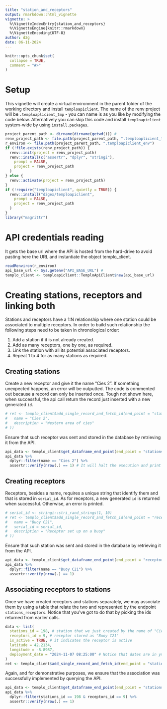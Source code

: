```yaml
---
title: "station_and_receptors"
output: rmarkdown::html_vignette
vignette: >
  %\VignetteIndexEntry{station_and_receptors}
  %\VignetteEngine{knitr::rmarkdown}
  %\VignetteEncoding{UTF-8}
author: d2g
date: 06-11-2024
---
```


```r
knitr::opts_chunk$set(
  collapse = TRUE,
  comment = "#>"
)
```


# Setup
 This vignette will create a virtual environment in the parent folder of the working directory and install
 `temploapiclient`. The name of the renv project will be `.temploaplicient_tmp`  - you can name is as you like by
 modifying the code below.
Alternatively you can skip this code and install `temploapiclient` system-wide by using `install.packages`.

```r
project_parent_path <- dirname(dirname(getwd())) #
renv_project_path <- file.path(project_parent_path, ".temploaplicient_tmp")
r_environ <- file.path(project_parent_path, ".temploapiclient_env")
if (!file.exists(renv_project_path)) {
  renv::init(project = renv_project_path)
  renv::install(c("assertr", "dplyr", "stringi"),
    prompt = FALSE,
    project = renv_project_path
  )
} else {
  renv::activate(project = renv_project_path)
}
if (!require("temploapiclient", quietly = TRUE)) {
  renv::install("d2gex/temploapiclient",
    prompt = FALSE,
    project = renv_project_path
  )
}
library("magrittr")
```
# API credentials reading
It gets the base url where the API is hosted from the hard-drive to avoid pasting here the URL and
instantiate the object templo_client.
```r
readRenviron(r_environ)
api_base_url <- Sys.getenv("API_BASE_URL") #
templo_client <- temploapiclient::TemploApiClient$new(api_base_url)
```
# Creating stations, receptors and linking both
Stations and receptors have a 1:N relationship where one station could be associated to multiple receptors. In order to build such relationship the following steps need to be taken in chronological order:

1. Add a station if it is not already created.
2. Add as many receptors, one by one, as required.
3. Link the station with all its potential associated receptors.
4. Repeat 1 to 4 for as many stations as required.

## Creating stations
Create a new receptor and give it the name "Cies 2". If something unexpected happens, an error will be outputted. The
code is commented out because a record can only be inserted once. Tough not shown here, when successful, the api call
return the record just inserted with a new generated `id`.
```r
# ret <- templo_client$add_single_record_and_fetch_id(end_point = "stations/", data = list(
#   name = "Cies 2",
#   description = "Western area of cies"
# ))
```
Ensure that such receptor was sent and stored in the database by retrieving it from the API.
```r
api_data <- templo_client$get_dataframe_end_point(end_point = "stations/")
api_data %>%
  dplyr::filter(name == "Cies 2") %>%
  assertr::verify(nrow(.) == 1) # It will halt the execution and print an error if such record does not exist
```
## Creating receptors
Receptors, besides a name, requires a unique string that identify them and that is stored in `serial_id`. As for
receptors, a new generated `id` is returned when successful. Otherwise, an error is printed.
```r
# serial_id <- stringi::stri_rand_strings(1, 10)
# ret <- templo_client$add_single_record_and_fetch_id(end_point = "receptors/", data = list(
#   name = "Buoy C21",
#   serial_id = serial_id,
#   description = "Receptor set up on a buoy"
# ))
```
Ensure that such station was sent and stored in the database by retrieving it from the API.
```r
api_data <- templo_client$get_dataframe_end_point(end_point = "receptors/")
api_data %>%
  dplyr::filter(name == "Buoy C21") %>%
  assertr::verify(nrow(.) == 1)
```
## Associating receptors to stations
Once we have created receptors and stations separately, we may associate them by using a table that relate the two and
represented by the endpoint `stations_receptors`. Notice that you've got to do that by picking the ids returned from
earlier calls.

```r
data <- list(
  stations_id = 198, # station that we just created by the name of "Cies 2"
  receptors_id = 9, # receptor stored as "Buoy C21"
  is_active = TRUE, # it indicates the receptor is active
  latitude = 42.2134,
  longitude = -8.8987,
  deployment_date = "2024-11-07 08:25:00" # Notice that dates are in yms_hms format
)
ret <- templo_client$add_single_record_and_fetch_id(end_point = "stations_receptors/", data = data)
```
Again, and for demonstrative purposes, we ensure that the association was successfully implemented by querying the API.
```r
api_data <- templo_client$get_dataframe_end_point(end_point = "stations_receptors/")
api_data %>%
  dplyr::filter(stations_id == 198 & receptors_id == 9) %>%
  assertr::verify(nrow(.) == 1)
```
